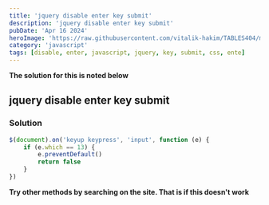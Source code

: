 ```yaml
---
title: 'jquery disable enter key submit'
description: 'jquery disable enter key submit'
pubDate: 'Apr 16 2024'
heroImage: 'https://raw.githubusercontent.com/vitalik-hakim/TABLES404/main/error_b/JavaScript.png'
category: 'javascript'
tags: [disable, enter, javascript, jquery, key, submit, css, ente]
---
```


**The solution for this is noted below**

## jquery disable enter key submit

### Solution

```javascript
$(document).on('keyup keypress', 'input', function (e) {
	if (e.which == 13) {
		e.preventDefault()
		return false
	}
})
```

**Try other methods by searching on the site. That is if this doesn't work**
